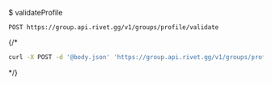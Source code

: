 $ validateProfile
```
POST https://group.api.rivet.gg/v1/groups/profile/validate
```


{/*<RequestExample>
```bash curl
curl -X POST -d '@body.json' 'https://group.api.rivet.gg/v1/groups/profile/validate'
```
</RequestExample>*/}
